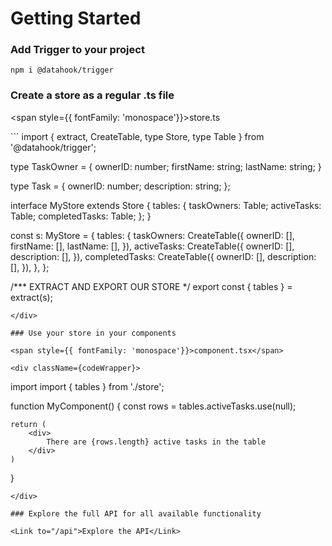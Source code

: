 
# Getting Started

### Add Trigger to your project

```
npm i @datahook/trigger
```

### Create a store as a regular .ts file

<span style={{ fontFamily: 'monospace'}}>store.ts</span>

<div className={codeWrapper}>
```
import { extract, CreateTable, type Store, type Table } from '@datahook/trigger';

type TaskOwner = {
    ownerID: number;
    firstName: string;
    lastName: string;
}

type Task = {
    ownerID: number;
    description: string;
};

interface MyStore extends Store {
    tables: {
        taskOwners: Table<TaskOwner>;
        activeTasks: Table<Task>;
        completedTasks: Table<Task>;
    };
}

const s: MyStore = {
    tables: {
        taskOwners: CreateTable<TaskOwner>({ ownerID: [], firstName: [], lastName: [], }),
        activeTasks: CreateTable<Task>({ ownerID: [], description: [], }),
        completedTasks: CreateTable<Task>({ ownerID: [], description: [], }),
    },
};

/*** EXTRACT AND EXPORT OUR STORE */
export const { tables } = extract(s);
```
</div>

### Use your store in your components

<span style={{ fontFamily: 'monospace'}}>component.tsx</span>

<div className={codeWrapper}>
```
import import { tables } from './store';

function MyComponent() {
    const rows = tables.activeTasks.use(null);

    return (
        <div>
            There are {rows.length} active tasks in the table
        </div>
    )
}
```
</div>

### Explore the full API for all available functionality

<Link to="/api">Explore the API</Link>